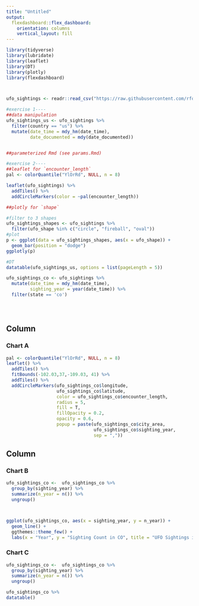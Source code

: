 ```yaml
---
title: "Untitled"
output: 
  flexdashboard::flex_dashboard:
    orientation: columns
    vertical_layout: fill
---
```


```r
library(tidyverse)
library(lubridate)
library(leaflet)
library(DT)
library(plotly)
library(flexdashboard)



ufo_sightings <- readr::read_csv("https://raw.githubusercontent.com/rfordatascience/tidytuesday/master/data/2019/2019-06-25/ufo_sightings.csv")

#exercise 1----
##data manipulation
ufo_sightings_us <- ufo_sightings %>% 
  filter(country == "us") %>% 
  mutate(date_time = mdy_hm(date_time),
         date_documented = mdy(date_documented))


##parameterized Rmd (see params.Rmd)

#exercise 2----
##leaflet for `encounter_length`
pal <- colorQuantile("YlOrRd", NULL, n = 8)

leaflet(ufo_sightings) %>% 
  addTiles() %>%
  addCircleMarkers(color = ~pal(encounter_length))

##plotly for `shape`

#filter to 3 shapes
ufo_sightings_shapes <- ufo_sightings %>% 
  filter(ufo_shape %in% c("circle", "fireball", "oval"))
#plot
p <- ggplot(data = ufo_sightings_shapes, aes(x = ufo_shape)) +
  geom_bar(position = "dodge")
ggplotly(p)

#DT
datatable(ufo_sightings_us, options = list(pageLength = 5))

ufo_sightings_co <- ufo_sightings %>% 
  mutate(date_time = mdy_hm(date_time),
         sighting_year = year(date_time)) %>% 
  filter(state == 'co')





```

Column {data-width=650}
-----------------------------------------------------------------------

### Chart A

```r
pal <- colorQuantile("YlOrRd", NULL, n = 8)
leaflet() %>% 
  addTiles() %>% 
  fitBounds(-102.03,37,-109.03, 41) %>% 
  addTiles() %>% 
  addCircleMarkers(ufo_sightings_co$longitude, 
                   ufo_sightings_co$latitude, 
                   color = ufo_sightings_co$encounter_length, 
                   radius = 5, 
                   fill = T,
                   fillOpacity = 0.2,
                   opacity = 0.6,
                   popup = paste(ufo_sightings_co$city_area,
                                 ufo_sightings_co$sighting_year, 
                                 sep = ",")) 

```

Column {data-width=350}
-----------------------------------------------------------------------

### Chart B

```r

ufo_sightings_co <-  ufo_sightings_co %>%
  group_by(sighting_year) %>%
  summarize(n_year = n()) %>%
  ungroup()



ggplot(ufo_sightings_co, aes(x = sighting_year, y = n_year)) +
  geom_line() +
  ggthemes::theme_few() +
  labs(x = "Year", y = "Sighting Count in CO", title = "UFO Sightings in CO per Year")


```

### Chart C

```r

ufo_sightings_co <-  ufo_sightings_co %>%
  group_by(sighting_year) %>%
  summarize(n_year = n()) %>%
  ungroup()

ufo_sightings_co %>%
datatable()

```

